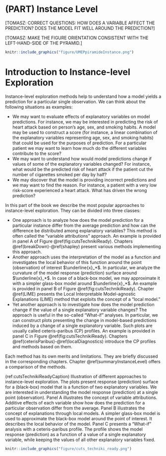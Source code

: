 # (PART) Instance Level {-}

[TOMASZ: CORRECT QUESTIONS: HOW DOES A VARIABLE AFFECT THE PREDICTION? DOES THE MODEL FIT WELL AROUND THE PREDICTION?]

[TOMASZ: MAKE THE FIGURE ORIENTATION CONSISTENT WITH THE LEFT-HAND-SIDE OF THE PYRAMID.]

```r
knitr::include_graphics("figure/UMEPpiramideInstance.png")
```

# Introduction to Instance-level Exploration {#InstanceLevelExploration}

Instance-level exploration methods help to understand how a model yields a prediction for a particular single observation. We can think about the following situations as examples:

* We may want to evaluate effects of explanatory variables on model predictions. For instance, we may be interested in predicting the risk of heart attack based on person's age, sex, and smoking habits. A model may be used to construct a score (for instance, a linear combination of the explanatory variables representing age, sex, and smoking habits) that could be used for the purposes of prediction. For a particular patient we may want to learn how much do the different variables contribute to the score?
* We may want to understand how would model predictions change if values of some of the explanatory variables changed? For instance, what would be the predicted risk of heart attack if the patient cut the number of cigarettes smoked per day by half? 
* We may discover that the model is providing incorrect predictions and we may want to find the reason. For instance, a patient with a very low risk-score experienced a heart attack. What has driven the wrong prediction?

In this part of the book we describe the most popular approaches to instance-level exploration. They can be divided into three classes:

* One approach is to analyze how does the model prediction for a particular instance differ from the average  prediction and how can the difference be distributed among explanatory variables? This method is often called the "variable attributions" approach. An example is provided in panel A of Figure \@ref(fig:cutsTechnikiReady). Chapters \@ref(breakDown)-\@ref(shapley) present various methods implementing this approach. 
* Another approach uses the interpretation of the model as a function and investigates the local behavior of this function around the point (observation) of interest $\underline{x}_*$. In particular, we analyze the curvature of the model response (prediction) surface around $\underline{x}_*$. In case of a black-box model, we may approximate it with a simpler glass-box model around $\underline{x}_*$. An example is provided in panel B of Figure \@ref(fig:cutsTechnikiReady). Chapter \@ref(LIME) presents the Local Interpretable Model-agnostic Explanations (LIME) method that exploits the concept of a "local model." 
* Yet another approach is to investigate how does the model prediction change if the value of a single explanatory variable  changes? The approach is useful in the so-called "What-if" analyses. In particular, we can construct plots presenting the change in model-based predictions induced by a change of a single explanatory variable. Such plots are usually called ceteris-paribus (CP) profiles. An example is provided in panel C in Figure \@ref(fig:cutsTechnikiReady). Chapters \@ref(ceterisParibus)-\@ref(localDiagnostics) introduce the CP profiles and methods based on them.  

Each method has its own merits and limitations. They are briefly discussed in the corresponding chapters. Chapter \@ref(summaryInstanceLevel) offers a comparison of the methods.

(ref:cutsTechnikiReadyCaption) Illustration of different approaches to instance-level exploration. The plots present response (prediction) surface for a (black-box) model that is a function of two explanatory variables. We are interested in understanding the model response (prediction) at a single point (observation). Panel A illustrates the concept of variable attributions. Additive effects of each variable show how does the prediction for a particular observation differ from the average. Panel B illustrates the concept of explanations through local models. A simpler glass-box model is used to approximate the black-box model around the point of interest. It describes the local behavior of the model. Panel C presents a "What-if" analysis with a ceteris-paribus profile. The profile shows the model response (prediction) as a function of a value of a single explanatory variable, while keeping the values of all other explanatory variables fixed.

```r
knitr::include_graphics("figure/cuts_techniki_ready.png")
```
